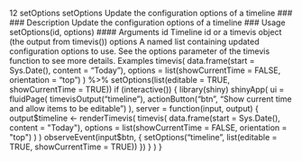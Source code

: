 12 setOptions
setOptions Update the configuration options of a timeline
### ### Description
Update the configuration options of a timeline
### Usage
setOptions(id, options)
#### Arguments 
id Timeline id or a timevis object (the output from timevis())
options A named list containing updated configuration options to use. See the options
parameter of the timevis function to see more details.
Examples
timevis(
data.frame(start = Sys.Date(), content = "Today"),
options = list(showCurrentTime = FALSE, orientation = "top")
) %>%
setOptions(list(editable = TRUE, showCurrentTime = TRUE))
if (interactive()) {
library(shiny)
shinyApp(
ui = fluidPage(
timevisOutput("timeline"),
actionButton("btn", "Show current time and allow items to be editable")
),
server = function(input, output) {
output$timeline <- renderTimevis(
timevis(
data.frame(start = Sys.Date(), content = "Today"),
options = list(showCurrentTime = FALSE, orientation = "top")
)
)
observeEvent(input$btn, {
setOptions("timeline", list(editable = TRUE, showCurrentTime = TRUE))
})
}
)
}
